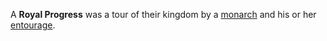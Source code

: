A  '''Royal Progress''' was a tour of their kingdom by a [[monarch]] and his or her [[entourage]].

{{stub}}